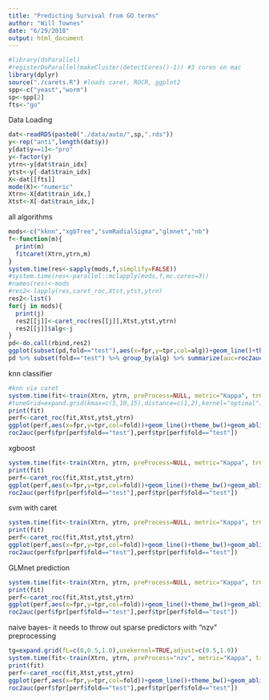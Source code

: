 ```yaml
---
title: "Predicting Survival from GO terms"
author: "Will Townes"
date: "6/29/2018"
output: html_document
---
```


```r
#library(doParallel)
#registerDoParallel(makeCluster(detectCores()-1)) #3 cores on mac
library(dplyr)
source("./carets.R") #loads caret, ROCR, ggplot2
spp<-c("yeast","worm")
sp<-spp[2]
fts<-"go"
```

Data Loading

```r
dat<-readRDS(paste0("./data/auto/",sp,".rds"))
y<-rep("anti",length(dat$y))
y[dat$y==1]<-"pro"
y<-factor(y)
ytrn<-y[dat$train_idx]
ytst<-y[-dat$train_idx]
X<-dat[[fts]]
mode(X)<-"numeric"
Xtrn<-X[dat$train_idx,]
Xtst<-X[-dat$train_idx,]
```

all algorithms

```r
mods<-c("kknn","xgbTree","svmRadialSigma","glmnet","nb")
f<-function(m){
  print(m)
  fitcaret(Xtrn,ytrn,m)
}
system.time(res<-sapply(mods,f,simplify=FALSE))
#system.time(res<-parallel::mclapply(mods,f,mc.cores=3))
#names(res)<-mods
#res2<-lapply(res,caret_roc,Xtst,ytst,ytrn)
res2<-list()
for(j in mods){
  print(j)
  res2[[j]]<-caret_roc(res[[j]],Xtst,ytst,ytrn)
  res2[[j]]$alg<-j
}
pd<-do.call(rbind,res2)
ggplot(subset(pd,fold=="test"),aes(x=fpr,y=tpr,col=alg))+geom_line()+theme_bw()
pd %>% subset(fold=="test") %>% group_by(alg) %>% summarize(auc=roc2auc(fpr,tpr)) %>% arrange(desc(auc))
```

knn classifier

```r
#knn via caret
system.time(fit<-train(Xtrn, ytrn, preProcess=NULL, metric="Kappa", trControl=trainControl("repeatedcv",5,repeats=2),  method="kknn"))
#tuneGrid=expand.grid(kmax=c(5,10,15),distance=c(1,2),kernel="optimal")
print(fit)
perf<-caret_roc(fit,Xtst,ytst,ytrn)
ggplot(perf,aes(x=fpr,y=tpr,col=fold))+geom_line()+theme_bw()+geom_abline(slope=1,intercept=0,alpha=.5)
roc2auc(perf$fpr[perf$fold=="test"],perf$tpr[perf$fold=="test"])
```

xgboost

```r
system.time(fit<-train(Xtrn, ytrn, preProcess=NULL, metric="Kappa", trControl=trainControl("repeatedcv",5,repeats=2),  method="xgbTree"))
print(fit)
perf<-caret_roc(fit,Xtst,ytst,ytrn)
ggplot(perf,aes(x=fpr,y=tpr,col=fold))+geom_line()+theme_bw()+geom_abline(slope=1,intercept=0,alpha=.5)
roc2auc(perf$fpr[perf$fold=="test"],perf$tpr[perf$fold=="test"])
```

svm with caret
```r
system.time(fit<-train(Xtrn, ytrn, preProcess=NULL, metric="Kappa", trControl=trainControl("repeatedcv",5,repeats=2),  method="svmRadialSigma", prob.model=TRUE))
print(fit)
perf<-caret_roc(fit,Xtst,ytst,ytrn)
ggplot(perf,aes(x=fpr,y=tpr,col=fold))+geom_line()+theme_bw()+geom_abline(slope=1,intercept=0,alpha=.5)
roc2auc(perf$fpr[perf$fold=="test"],perf$tpr[perf$fold=="test"])
```

GLMnet prediction

```r
system.time(fit<-train(Xtrn, ytrn, preProcess=NULL, metric="Kappa", trControl=trainControl("repeatedcv",5,repeats=2),  method="glmnet", family="binomial"))
print(fit)
perf<-caret_roc(fit,Xtst,ytst,ytrn)
ggplot(perf,aes(x=fpr,y=tpr,col=fold))+geom_line()+theme_bw()+geom_abline(slope=1,intercept=0,alpha=.5)
roc2auc(perf$fpr[perf$fold=="test"],perf$tpr[perf$fold=="test"])
```

naive bayes- it needs to throw out sparse predictors with "nzv" preprocessing

```r
tg=expand.grid(fL=c(0,0.5,1.0),usekernel=TRUE,adjust=c(0.5,1.0))
system.time(fit<-train(Xtrn, ytrn, preProcess="nzv", metric="Kappa", trControl=trainControl("repeatedcv",5,repeats=2),  method="nb", tuneGrid=tg, prior=table(ytrn)/length(ytrn)))
print(fit)
perf<-caret_roc(fit,Xtst,ytst,ytrn)
ggplot(perf,aes(x=fpr,y=tpr,col=fold))+geom_line()+theme_bw()+geom_abline(slope=1,intercept=0,alpha=.5)
roc2auc(perf$fpr[perf$fold=="test"],perf$tpr[perf$fold=="test"])
```

